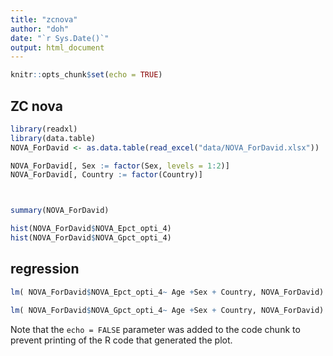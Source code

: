 ```yaml
---
title: "zcnova"
author: "doh"
date: "`r Sys.Date()`"
output: html_document
---
```


```r
knitr::opts_chunk$set(echo = TRUE)
```

## ZC nova



```r
library(readxl)
library(data.table)
NOVA_ForDavid <- as.data.table(read_excel("data/NOVA_ForDavid.xlsx"))

NOVA_ForDavid[, Sex := factor(Sex, levels = 1:2)]
NOVA_ForDavid[, Country := factor(Country)]



summary(NOVA_ForDavid)

hist(NOVA_ForDavid$NOVA_Epct_opti_4)
hist(NOVA_ForDavid$NOVA_Gpct_opti_4)
```

## regression



```r
lm( NOVA_ForDavid$NOVA_Epct_opti_4~ Age +Sex + Country, NOVA_ForDavid)

lm( NOVA_ForDavid$NOVA_Gpct_opti_4~ Age +Sex + Country, NOVA_ForDavid)


```

Note that the `echo = FALSE` parameter was added to the code chunk to prevent printing of the R code that generated the plot.
